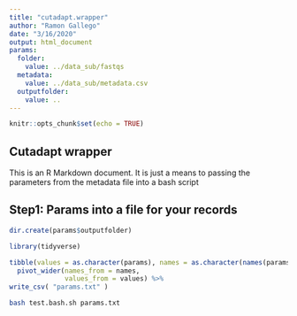 ```yaml
---
title: "cutadapt.wrapper"
author: "Ramon Gallego"
date: "3/16/2020"
output: html_document
params:
  folder: 
    value: ../data_sub/fastqs
  metadata:
    value: ../data_sub/metadata.csv
  outputfolder:
    value: ..
---
```


```r
knitr::opts_chunk$set(echo = TRUE)
```

## Cutadapt wrapper

This is an R Markdown document. It is just a means to passing the parameters from the metadata file into a bash script

## Step1: Params into a file for your records

```r
dir.create(params$outputfolder)

library(tidyverse)

tibble(values = as.character(params), names = as.character(names(params))) %>% 
  pivot_wider(names_from = names,
              values_from = values) %>% 
write_csv( "params.txt" )


```


```bash

bash test.bash.sh params.txt
```

